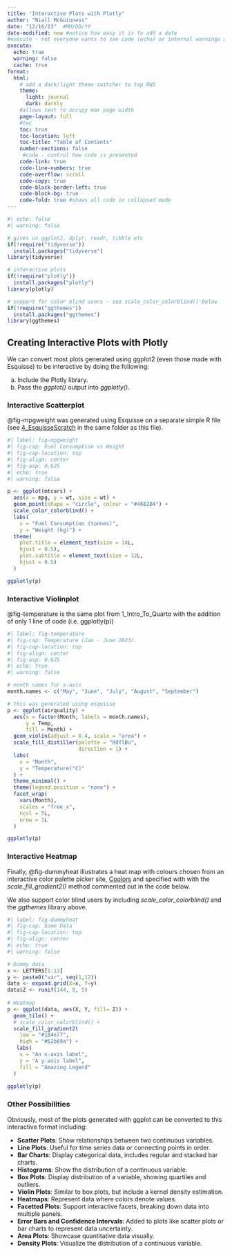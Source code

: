 ```yaml
---
title: "Interactive Plots with Plotly"
author: "Niall McGuinness"
date: "12/16/23"  #MM/DD/YY
date-modified: now #notice how easy it is to add a date
#execute - not everyone wants to see code (echo) or internal warnings and we can also cache code output to speed up our render process - we can still override this in the code chunks (see below)
execute:
  echo: true
  warning: false
  cache: true
format: 
  html:
    # add a dark/light theme switcher to top RHS
    theme:            
      light: journal
      dark: darkly
    #allows text to occupy max page width
    page-layout: full 
    #toc
    toc: true
    toc-location: left
    toc-title: "Table of Contents"
    number-sections: false
     #code - control how code is presented
    code-link: true
    code-line-numbers: true
    code-overflow: scroll
    code-copy: true
    code-block-border-left: true
    code-block-bg: true
    code-fold: true #shows all code in collapsed mode
---
```



```r
#| echo: false
#| warning: false

# gives us ggplot2, dplyr, readr, tibble etc
if(!require("tidyverse"))
  install.packages("tidyverse")
library(tidyverse)

# interactive plots
if(!require("plotly"))
  install.packages("plotly")
library(plotly)

# support for color blind users - see scale_color_colorblind() below
if(!require("ggthemes"))
  install.packages("ggthemes")
library(ggthemes)

```

## Creating Interactive Plots with Plotly

We can convert most plots generated using ggplot2 (even those made with Esquisse) to be interactive by doing the following:

a. Include the Plotly library.
b. Pass the *ggplot()* output into *ggplotly()*.

### Interactive Scatterplot

@fig-mpgweight was generated using Esquisse on a separate simple R file (see  [4_EsquisseScratch](./4_EsquisseScratch.R) in the same folder as this file).

```r
#| label: fig-mpgweight
#| fig-cap: Fuel Consumption vs Weight
#| fig-cap-location: top
#| fig-align: center
#| fig-asp: 0.625
#| echo: true
#| warning: false

p <- ggplot(mtcars) +
  aes(x = mpg, y = wt, size = wt) +
  geom_point(shape = "circle", colour = "#4682B4") +
  scale_color_colorblind() +
  labs(
    x = "Fuel Consumption (tonnes)", 
    y = "Weight (kg)") +
  theme(
    plot.title = element_text(size = 14L,
    hjust = 0.5),
    plot.subtitle = element_text(size = 12L,
    hjust = 0.5)
  )

ggplotly(p) 
```

### Interactive Violinplot

@fig-temperature is the same plot from 1_Intro_To_Quarto with the addition of only 1 line of code (i.e. ggplotly(p))

```r
#| label: fig-temperature
#| fig-cap: Temperature (Jan - June 2023).
#| fig-cap-location: top
#| fig-align: center
#| fig-asp: 0.625
#| echo: true
#| warning: false

# month names for x-axis
month.names <- c("May", "June", "July", "August", "September")

# this was generated using esquisse
p <- ggplot(airquality) +
  aes(x = factor(Month, labels = month.names), 
      y = Temp, 
      fill = Month) +
  geom_violin(adjust = 0.4, scale = "area") +
  scale_fill_distiller(palette = "RdYlBu", 
                       direction = 1) +
  labs(
    x = "Month",
    y = "Temperature(°C)"
  ) +
  theme_minimal() +
  theme(legend.position = "none") +
  facet_wrap(
    vars(Month),
    scales = "free_x",
    ncol = 5L,
    nrow = 1L
  )

ggplotly(p)
```

### Interactive Heatmap

Finally, @fig-dummyheat illustrates a heat map with colours chosen from an interactive color palette picker site, [Coolors](https://coolors.co/palettes/trending) and specified with with the  *scale_fill_gradient2()* method commented out in the code below. 

We also support color blind users by including *scale_color_colorblind()* and the *ggthemes* library above.

```r
#| label: fig-dummyheat
#| fig-cap: Some Data
#| fig-cap-location: top
#| fig-align: center
#| echo: true
#| warning: false

# Dummy data
x <- LETTERS[1:12]
y <- paste0("var", seq(1,12))
data <- expand.grid(X=x, Y=y)
data$Z <- runif(144, 0, 5)
 
# Heatmap 
p <- ggplot(data, aes(X, Y, fill= Z)) + 
  geom_tile() +
  # scale_color_colorblind() +
  scale_fill_gradient2(
    low = "#184e77", 
    high = "#52b69a") + 
   labs(
    x = "An x-axis label",
    y = "A y-axis label",
    fill = "Amazing Legend"
  )
  
ggplotly(p)
```

### Other Possibilities 

Obviously, most of the plots generated with ggplot can be converted to this interactive format including:

- **Scatter Plots**: Show relationships between two continuous variables.
- **Line Plots**: Useful for time series data or connecting points in order.
- **Bar Charts**: Display categorical data, includes regular and stacked bar charts.
- **Histograms**: Show the distribution of a continuous variable.
- **Box Plots**: Display distribution of a variable, showing quartiles and outliers.
- **Violin Plots**: Similar to box plots, but include a kernel density estimation.
- **Heatmaps**: Represent data where colors denote values.
- **Facetted Plots**: Support interactive facets, breaking down data into multiple panels.
- **Error Bars and Confidence Intervals**: Added to plots like scatter plots or bar charts to represent data uncertainty.
- **Area Plots**: Showcase quantitative data visually.
- **Density Plots**: Visualize the distribution of a continuous variable.







